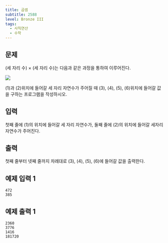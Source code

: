 ```yaml
---
title: 곱셈
subtitle: 2588
level: Bronze III
tags:
  - 사칙연산
  - 수학
---
```


## 문제

(세 자리 수) × (세 자리 수)는 다음과 같은 과정을 통하여 이루어진다.

![](<https://www.acmicpc.net/upload/images/f5NhGHVLM4Ix74DtJrwfC97KepPl27s%20(1).png>)

(1)과 (2)위치에 들어갈 세 자리 자연수가 주어질 때 (3), (4), (5), (6)위치에 들어갈 값을 구하는 프로그램을 작성하시오.

## 입력

첫째 줄에 (1)의 위치에 들어갈 세 자리 자연수가, 둘째 줄에 (2)의 위치에 들어갈 세자리 자연수가 주어진다.

## 출력

첫째 줄부터 넷째 줄까지 차례대로 (3), (4), (5), (6)에 들어갈 값을 출력한다.

## 예제 입력 1

```
472
385
```

## 예제 출력 1

```
2360
3776
1416
181720
```
